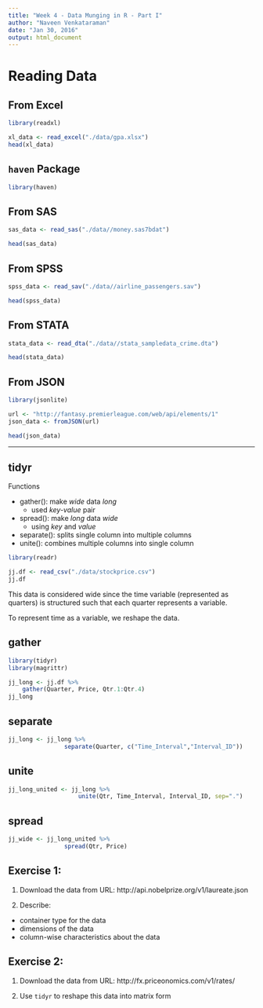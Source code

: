```yaml
---
title: "Week 4 - Data Munging in R - Part I"
author: "Naveen Venkataraman"
date: "Jan 30, 2016"
output: html_document
---
```


# Reading Data

## From Excel

```r
library(readxl)

xl_data <- read_excel("./data/gpa.xlsx")
head(xl_data)
```

## ```haven``` Package

```r
library(haven)
```

## From SAS

```r
sas_data <- read_sas("./data//money.sas7bdat")

head(sas_data)
```

## From SPSS

```r
spss_data <- read_sav("./data//airline_passengers.sav")

head(spss_data)
```

## From STATA

```r
stata_data <- read_dta("./data//stata_sampledata_crime.dta")

head(stata_data)
```

## From JSON

```r
library(jsonlite)

url <- "http://fantasy.premierleague.com/web/api/elements/1"
json_data <- fromJSON(url)

head(json_data)
```

---

## tidyr

Functions

+ gather(): make _wide_ data _long_
    + used _key-value_ pair
+ spread(): make _long_ data _wide_
    + using _key_ and _value_
+ separate(): splits single column into multiple columns
+ unite(): combines multiple columns into single column

```r
library(readr)

jj.df <- read_csv("./data/stockprice.csv")
jj.df
```

This data is considered wide since the time variable (represented as quarters) is structured such that each quarter represents a variable.

To represent time as a variable, we reshape the data.

## gather

```r
library(tidyr)
library(magrittr)

jj_long <- jj.df %>%
    gather(Quarter, Price, Qtr.1:Qtr.4)
jj_long
```

## separate

```r
jj_long <- jj_long %>% 
                separate(Quarter, c("Time_Interval","Interval_ID"))
```


## unite

```r
jj_long_united <- jj_long %>% 
                    unite(Qtr, Time_Interval, Interval_ID, sep=".")
```

## spread

```r
jj_wide <- jj_long_united %>%
                spread(Qtr, Price)
```


## Exercise 1:

1. Download the data from URL: http://api.nobelprize.org/v1/laureate.json

2. Describe:
+ container type for the data
+ dimensions of the data
+ column-wise characteristics about the data

## Exercise 2:

1. Download the data from URL: http://fx.priceonomics.com/v1/rates/

2. Use ```tidyr``` to reshape this data into matrix form
